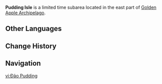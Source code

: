 {{CustomTabs
|tab1 = Overview
|tab2 = 1.6
|tab3 = 2.8
}}
{{Location Infobox
|image        = 
|type         = Subarea
|map          = Golden Apple Archipelago
|region       = Golden Apple Archipelago
}}
'''Pudding Isle''' is a limited time subarea located in the east part of [[Golden Apple Archipelago]].

==Other Languages==
{{Other Languages
|en      = Pudding Isle
|zhs     = 布丁岛
|zhs_rm  = Bùdīng-dǎo
|zht     = 布丁島
|zht_rm  = Bùdīng-dǎo
|zh_tl   = Pudding Island
|ja      = プリン島
|ja_rm   = Purin-jima{{Assumed}}
|ja_tl   = Pudding Island
|ko      = 푸딩섬
|ko_rm   = Puding-seom
|ko_tl   = Pudding Island
|es      = Isla Flan
|es_tl   = Flan Island
|fr      = Îles du flan
|fr_tl   = Flan Islands
|ru      = Остров пудинга
|ru_tl   = Pudding Isle
|th      = Pudding Isle
|vi      = {{tt|Đảo|島}} Pudding
|vi_tl   = Pudding Island
|de      = Pudding-Insel
|de_tl   = Pudding Island
|id      = Pudding Isle
|pt      = Ilha Pudim
|pt_tl   = Pudding Island
}}

==Change History==
{{Change History|1.6}}

==Navigation==
{{Area Navbox|Time-Limited}}

[[vi:Đảo Pudding]]